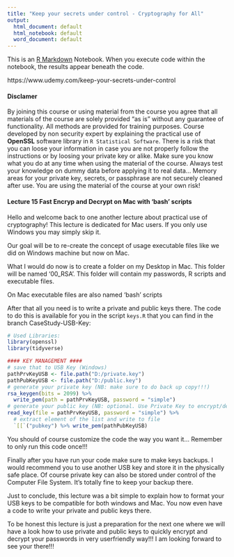 ```yaml
---
title: "Keep your secrets under control - Cryptography for All"
output:
  html_document: default
  html_notebook: default
  word_document: default
---
```


This is an [R Markdown](http://rmarkdown.rstudio.com) Notebook. When you execute code within the notebook, the results appear beneath the code. 

https://www.udemy.com/keep-your-secrets-under-control

#### Disclamer

By joining this course or using material from the course you agree that all materials of the course are solely provided "as is" without any guarantee of functionality. All methods are provided for training purposes. Course developed by non security expert by explaining the practical use of **OpenSSL** software library in `R Statistical Software`. There is a risk that you can loose your information in case you are not properly follow the instructions or by loosing your private key or alike. Make sure you know what you do at any time when using the material of the course. Always test your knowledge on dummy data before applying it to real data... Memory areas for your private key, secrets, or passphrase are not securely cleaned after use. You are using the material of the course at your own risk!

#### Lecture 15 Fast Encryp and Decrypt on Mac with 'bash' scripts

Hello and welcome back to one another lecture about practical use of cryptography! This lecture is dedicated for Mac users. If you only use Windows you may simply skip it.

Our goal will be to re-create the concept of usage executable files like we did on Windows machine but now on Mac.

What I would do now is to create a folder on my Desktop in Mac. This folder will be named '00_RSA'. This folder will contain my passwords, R scripts and executable files.

On Mac executable files are also named 'bash' scripts



After that all you need is to write a private and public keys there. The code to do this is available for you in the script `keys.R` that you can find in the branch CaseStudy-USB-Key:

```r
# Used Libraries:
library(openssl)
library(tidyverse)

#### KEY MANAGEMENT ####
# save that to USB Key (Windows)
pathPrvKeyUSB <- file.path("D:/private.key")
pathPubKeyUSB <- file.path("D:/public.key")
# generate your private key (NB: make sure to do back up copy!!!)
rsa_keygen(bits = 2099) %>% 
  write_pem(path = pathPrvKeyUSB, password = "simple")
# generate your public key (NB: optional. Use Private Key to encrypt/decrypt)
read_key(file = pathPrvKeyUSB, password = "simple") %>% 
  # extract element of the list and write to file
  `[[`("pubkey") %>% write_pem(pathPubKeyUSB)

```

You should of course customize the code the way you want it... Remember to only run this code once!!!

Finally after you have run your code make sure to make keys backups. I would recommend you to use another USB key and store it in the physically safe place. Of course private key can also be stored under control of the Computer File System. It's totally fine to keep your backup there.

Just to conclude, this lecture was a bit simple to explain how to format your USB keys to be compatible for both windows and Mac. You now even have a code to write your private and public keys there.

To be honest this lecture is just a preparation for the next one where we will have a look how to use private and public keys to quickly encrypt and decrypt your passwords in very userfriendly way!!! I am looking forward to see your there!!!


